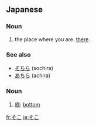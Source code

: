 ==Japanese==
===Noun===
{{ja-noun|h|rom=soko}}

# the place where you are. [[there]].

===See also===
* [[そちら]] (sochira)
* [[あちら]] (achira)

===Noun===
{{ja-noun|h|rom=soko}}
# [[底]]: [[bottom]]

[[fr:そこ]]
[[ja:そこ]]
